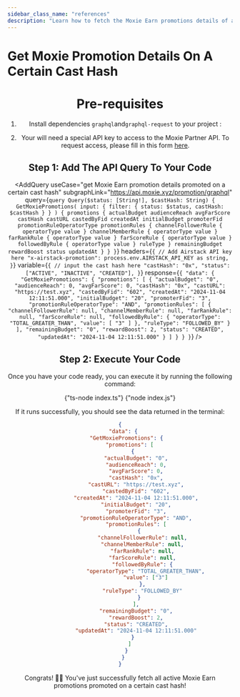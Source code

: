 ```yaml
---
sidebar_class_name: "references"
description: "Learn how to fetch the Moxie Earn promotions details of a certain cast hash."
---
```



# Get Moxie Promotion Details On A Certain Cast Hash

<Header
  useCase="get Moxie Earn promotion details promoted on a certain cast hash"
  apiName="Moxie Partner"
/>

# Pre-requisites

1. Install dependencies `graphql`and`graphql-request` to your project :

<Install dependencies="graphql graphql-request" />

2. Your will need a special API key to access to the Moxie Partner API. To request access, please fill in this form [here](https://forms.gle/eRQ6uiCzica2J6qo8).

## Step 1: Add The API Query To Your Code

<AddQuery
  useCase="get Moxie Earn promotion details promoted on a certain cast hash"
  subgraphLink="https://api.moxie.xyz/promotion/graphql"
  query={`query Query($status: [String!], $castHash: String) {
  GetMoxiePromotions(
    input: { filter: { status: $status, castHash: $castHash } }
  ) {
    promotions {
      actualBudget
      audienceReach
      avgFarScore
      castHash
      castURL
      castedByFid
      createdAt
      initialBudget
      promoterFid
      promotionRuleOperatorType
      promotionRules {
        channelFollowerRule {
          operatorType
          value
        }
        channelMemberRule {
          operatorType
          value
        }
        farRankRule {
          operatorType
          value
        }
        farScoreRule {
          operatorType
          value
        }
        followedByRule {
          operatorType
          value
        }
        ruleType
      }
      remainingBudget
      rewardBoost
      status
      updatedAt
    }
  }
}`}
  headers={`{
  // Add Airstack API key here
  "x-airstack-promotion": process.env.AIRSTACK_API_KEY as string,
}`}
  variable={`{
  // input the cast hash here
  "castHash": "0x",
  "status": ["ACTIVE", "INACTIVE", "CREATED"],
}`}
  response={`{
  "data": {
    "GetMoxiePromotions": {
      "promotions": [
        {
          "actualBudget": "0",
          "audienceReach": 0,
          "avgFarScore": 0,
          "castHash": "0x",
          "castURL": "https://test.xyz",
          "castedByFid": "602",
          "createdAt": "2024-11-04 12:11:51.000",
          "initialBudget": "20",
          "promoterFid": "3",
          "promotionRuleOperatorType": "AND",
          "promotionRules": [
            {
              "channelFollowerRule": null,
              "channelMemberRule": null,
              "farRankRule": null,
              "farScoreRule": null,
              "followedByRule": {
                "operatorType": "TOTAL_GREATER_THAN",
                "value": [
                  "3"
                ]
              },
              "ruleType": "FOLLOWED_BY"
            }
          ],
          "remainingBudget": "0",
          "rewardBoost": 2,
          "status": "CREATED",
          "updatedAt": "2024-11-04 12:11:51.000"
        }
      ]
    }
  }
}`}
/>

## Step 2: Execute Your Code

Once you have your code ready, you can execute it by running the following command:

<Tabs>
  <TabItem value="ts" label="TypeScript">
    <CodeBlock language="sh">{"ts-node index.ts"}</CodeBlock>
  </TabItem>
  <TabItem value="js" label="JavaScript">
    <CodeBlock language="sh">{"node index.js"}</CodeBlock>
  </TabItem>
</Tabs>

If it runs successfully, you should see the data returned in the terminal:

```json
{
  "data": {
    "GetMoxiePromotions": {
      "promotions": [
        {
          "actualBudget": "0",
          "audienceReach": 0,
          "avgFarScore": 0,
          "castHash": "0x",
          "castURL": "https://test.xyz",
          "castedByFid": "602",
          "createdAt": "2024-11-04 12:11:51.000",
          "initialBudget": "20",
          "promoterFid": "3",
          "promotionRuleOperatorType": "AND",
          "promotionRules": [
            {
              "channelFollowerRule": null,
              "channelMemberRule": null,
              "farRankRule": null,
              "farScoreRule": null,
              "followedByRule": {
                "operatorType": "TOTAL_GREATER_THAN",
                "value": ["3"]
              },
              "ruleType": "FOLLOWED_BY"
            }
          ],
          "remainingBudget": "0",
          "rewardBoost": 2,
          "status": "CREATED",
          "updatedAt": "2024-11-04 12:11:51.000"
        }
      ]
    }
  }
}
```

Congrats! 🥳🎉 You've just successfully fetch all active Moxie Earn promotions promoted on a certain cast hash!

<DeveloperSupport />
